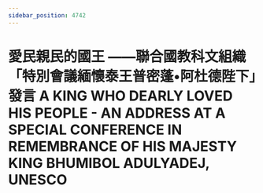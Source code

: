 ```yaml
---
sidebar_position: 4742
---
```



# 愛民親民的國王 ——聯合國教科文組織「特別會議緬懷泰王普密蓬•阿杜德陛下」發言 A KING WHO DEARLY LOVED HIS PEOPLE - AN ADDRESS AT A SPECIAL CONFERENCE IN REMEMBRANCE OF HIS MAJESTY KING BHUMIBOL ADULYADEJ, UNESCO

<ReactPlayer controls='true' url='https://tw4.amtb.de/redirect/media/himp4/21/21-779/21-779-0001.mp4' />